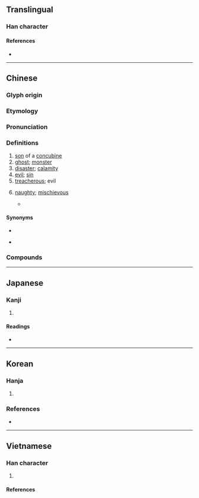 {{also|孼}}
{{character info}}
==Translingual==

===Han character===
{{Han char|rn=39|rad=子|as=17|sn=20|four=44407|canj=TJND|ids=⿱薛子}}

====References====
* {{Han ref|kx=0281.060|dkj=07047|dj=0551.060|hdz=21020.070|uh=5B7D|ud=23421|bh=C45E|bd=50270}}

----

==Chinese==
{{zh-forms|alt=孼,𰰟-second&#45;round simplified}}

===Glyph origin===
{{Han etym}}

===Etymology===
{{rfe|zh|*s-nya-s ⪤ *s-nyan PUNISH / OPPRESS / COERCE?}}

===Pronunciation===
{{zh-pron
|m=niè
|m-s=nyie2
|c=jip6,jit6
|c-t=nget2
|g=nyiet6
|h=pfs=ngiet/s:ngiak;gd=ngiad5
|j=nieh4
|mb=ngiè
|md=ngiĕk
|mn=gia̍t
|mn-t=ngiag8/ngiêg8
|w=5nyiq
|x=nyie6
|mc=y
|oc=y
|cat=n,a
}}

===Definitions===
{{zh-hanzi}}

# [[son]] of a [[concubine]]
# [[ghost]]; [[monster]]
# [[disaster]]; [[calamity]]
# [[evil]]; [[sin]]
# [[treacherous]]; evil
# {{lb|zh|Hokkien}} [[naughty]]; [[mischievous]]
#* {{zh-x|誰{Siáng} 遮 孽　將{chiong} 阮{gún} 鎖 佇咧 夢 內底|Who's so '''naughty''' that they locked me in a dream?|TW|ref='''2020''', {{w2|zh|黃妃}} ({{w|Huang Fei}}) (lyricist {{w2|zh|方文良}} Neil Fang), [https://www.youtube.com/watch?v=xNb-yJNEzSo {{lang|zh|雪咧飛}}]}}

====Synonyms====
* {{s|monster}}
{{zh-syn-saurus|妖怪}}
* {{s|naughty}}
{{zh-dial|頑皮}}

===Compounds===
{{zh-der|孽冤|孽畜|孽黨|庶孽|孤臣孽子|冤孽|惡孽|孽子|孽根|作孽|孽障種子|孽障|孽種|孽子孤臣|媒孽|孽緣|妖孽|天災地孽|天作孽|殘渣餘孽|無名孽火|沴孽|餘孽|罪孽深重|遺孽|風流冤孽|遺孽餘烈|造孽|罪孽|自作孽|興妖作孽|孽譎仔話|孽潲|孽唆|孽雞|孽蟲|孽話|孽哥|孽骨|三孽|亂孽|便孽|兇孽|冤孽債|冤孽症候|凶孽|卑孽|口孽|吃孽|夙孽|夭孽|女孽|姦孽|嫡孽|嬖孽|孤孽|孽債|孽出|孽報|孽塵|孽妾|孽嬖|孽孫|孽孽|孽寵|孽庶|孽愆|孽星|孽毒|孽海|孽牙|孽相|孽臣|孽芽|孽苗|孽裔|孽豎|孽類|孽風|孽鳥|孽齬|孽龍|宗孽|宦孽|宿孽|寇孽|寵孽|封建餘孽|小孽|巨孽|微孽|情孽|戚孽|打孽|揭孽|支孽|旁孽|昏孽|格孽|殃孽|殘孽|殷孽|毒孽|活冤孽|流孽|火孽|災孽|煽孽|牙孽|狂孽|生孽|畜孽|疏孽|發孽|石孽|祅孽|禍孽|種孽|筆孽|群孽|羯孽|羽孽|臣孽|花孽|苞孽|草孽|華孽|萌孽|薉孽|蛇孽|蝗孽|蟲孽|蠹孽|讒孽|貴孽|賊孽|逆孽|逋孽|造口孽|適孽|遭孽|遺腹孽|邊孽|邪孽|釁孽|革孽|魚孽|黃孽|黑風孽海|龍孽|龜孽|自作孽，不可活}}

----

==Japanese==

===Kanji===
{{ja-kanji|grade=|rs=子17}}

# {{rfdef|ja|sort=子17}}

====Readings====
* {{ja-readings|on=[[げつ]] (getsu), [[げち]] (gechi)|kun=[[わきばら]] (wakibara)}}

----

==Korean==

===Hanja===
{{ko-hanja|[[서자]]([[庶子]])|얼}}

# {{alt form|ko|孼||{{hanja form of|얼|[[son]] of a [[concubine]]}}}}

===References===
* {{R:hanjadoc|2510}}

----

==Vietnamese==

===Han character===
{{vi-readings|rs=子17
|hanviet=nghiệt-tdcndg;tdcntd;gdhn;tvctdhv;hvttd;tchvtd
|phienthiet=
|nom=nghiệt-tdcndg;tdcntd;gdhn, nghét-btcn, nghẹt-btcn, nghịt-btcn
}}

# {{han tu form of|nghiệt|[[harsh]], [[cruel]], [[stern]], [[ruthless]]}}

====References====
<references/>
